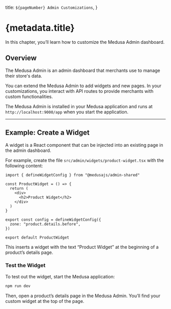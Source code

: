   title: `${pageNumber} Admin Customizations`,
}

# {metadata.title}

In this chapter, you’ll learn how to customize the Medusa Admin dashboard.

## Overview

The Medusa Admin is an admin dashboard that merchants use to manage their store's data.

You can extend the Medusa Admin to add widgets and new pages. In your customizations, you interact with API routes to provide merchants with custom functionalities.

The Medusa Admin is installed in your Medusa application and runs at `http://localhost:9000/app` when you start the application.

---

## Example: Create a Widget

A widget is a React component that can be injected into an existing page in the admin dashboard.

For example, create the file `src/admin/widgets/product-widget.tsx` with the following content:

```tsx title="src/admin/widgets/product-widget.tsx"
import { defineWidgetConfig } from "@medusajs/admin-shared"

const ProductWidget = () => {
  return (
    <div>
      <h2>Product Widget</h2>
    </div>
  )
}

export const config = defineWidgetConfig({
  zone: "product.details.before",
})

export default ProductWidget
```

This inserts a widget with the text “Product Widget” at the beginning of a product’s details page.

### Test the Widget

To test out the widget, start the Medusa application:

```bash npm2yarn
npm run dev
```

Then, open a product’s details page in the Medusa Admin. You’ll find your custom widget at the top of the page.
